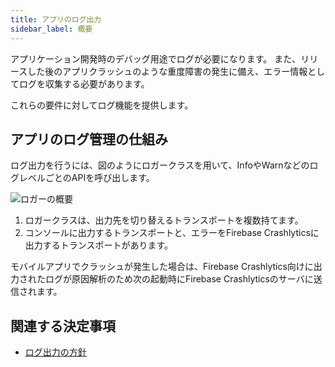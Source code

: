 ```yaml
---
title: アプリのログ出力
sidebar_label: 概要
---
```


アプリケーション開発時のデバッグ用途でログが必要になります。
また、リリースした後のアプリクラッシュのような重度障害の発生に備え、エラー情報としてログを収集する必要があります。

これらの要件に対してログ機能を提供します。

## アプリのログ管理の仕組み

ログ出力を行うには、図のようにロガークラスを用いて、InfoやWarnなどのログレベルごとのAPIを呼び出します。

![ロガーの概要](log-overview.drawio.png)

1. ロガークラスは、出力先を切り替えるトランスポートを複数持てます。
2. コンソールに出力するトランスポートと、エラーをFirebase Crashlyticsに出力するトランスポートがあります。

モバイルアプリでクラッシュが発生した場合は、Firebase Crashlytics向けに出力されたログが原因解析のため次の起動時にFirebase Crashlyticsのサーバに送信されます。

## 関連する決定事項

- [ログ出力の方針](../../decisions/adr-006-logging)
